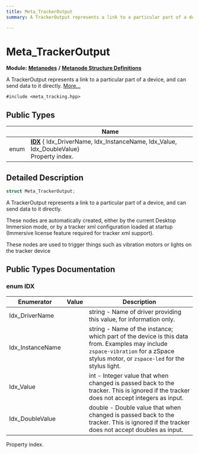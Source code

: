 ```yaml
---
title: Meta_TrackerOutput
summary: A TrackerOutput represents a link to a particular part of a device, and can send data to it directly. 

---
```


# Meta_TrackerOutput

**Module:** **[Metanodes](../Modules/group__api__metanodes.mdx)** **/** **[Metanode Structure Definitions](../Modules/group__api__metadefs.mdx)**



A TrackerOutput represents a link to a particular part of a device, and can send data to it directly.  [More...](#detailed-description)


`#include <meta_tracking.hpp>`

## Public Types

|                | Name           |
| -------------- | -------------- |
| enum| **[IDX](../Classes/struct_meta___tracker_output.mdx#enum-idx)** { Idx_DriverName, Idx_InstanceName, Idx_Value, Idx_DoubleValue}<br />Property index.  |

## Detailed Description

```cpp
struct Meta_TrackerOutput;
```

A TrackerOutput represents a link to a particular part of a device, and can send data to it directly. 

These nodes are automatically created, either by the current Desktop Immersion mode, or by a tracker xml configuration loaded at startup (Immersive license feature required for tracker xml support).

These nodes are used to trigger things such as vibration motors or lights on the tracker device 

## Public Types Documentation

### enum IDX

| Enumerator | Value | Description |
| ---------- | ----- | ----------- |
| Idx_DriverName | | string - Name of driver providing this value, for information only.   |
| Idx_InstanceName | | string - Name of the instance; which part of the device is this data from. Examples may include `zspace-vibration` for a zSpace stylus motor, or `zspace-led` for the stylus light.   |
| Idx_Value | | int - Integer value that when changed is passed back to the tracker. This is ignored if the tracker does not accept integers as input.   |
| Idx_DoubleValue | | double - Double value that when changed is passed back to the tracker. This is ignored if the tracker does not accept doubles as input.   |



Property index. 

